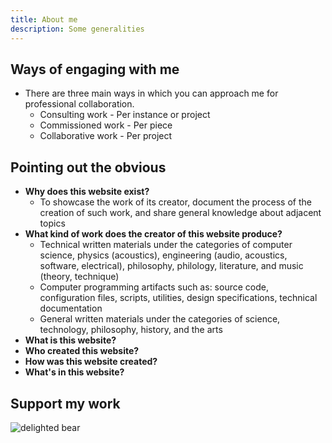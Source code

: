 ```yaml
---
title: About me
description: Some generalities
---
```


## Ways of engaging with me

- There are three main ways in which you can approach me for professional collaboration.
  - Consulting work - Per instance or project
  - Commissioned work - Per piece
  - Collaborative work - Per project



## Pointing out the obvious
- <strong>Why does this website exist?</strong>
  - To showcase the work of its creator, document the process of the creation of such work, and share general knowledge about adjacent topics
- <strong>What kind of work does the creator of this website produce?</strong>
    - Technical written materials under the categories of computer science, physics (acoustics), engineering (audio, acoustics, software, electrical), philosophy, philology, literature, and music (theory, technique)
    - Computer programming artifacts such as: source code, configuration files, scripts, utilities, design specifications, technical documentation
    - General written materials under the categories of science, technology, philosophy, history, and the arts
- <strong>What is this website?</strong>
- <strong>Who created this website?</strong>
- <strong>How was this website created?</strong>
- <strong>What's in this website?</strong>

## Support my work

<img src="/oso.gif" alt="delighted bear" />
